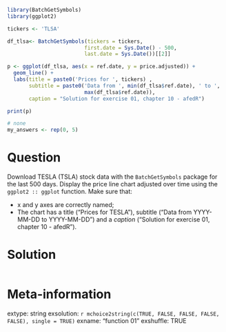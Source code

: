 ```r
library(BatchGetSymbols)
library(ggplot2)

tickers <- 'TLSA'

df_tlsa<- BatchGetSymbols(tickers = tickers, 
                         first.date = Sys.Date() - 500,
                         last.date = Sys.Date())[[2]]

p <- ggplot(df_tlsa, aes(x = ref.date, y = price.adjusted)) + 
  geom_line() + 
  labs(title = paste0('Prices for ', tickers) ,
       subtitle = paste0('Data from ', min(df_tlsa$ref.date), ' to ', 
                         max(df_tlsa$ref.date)),
       caption = "Solution for exercise 01, chapter 10 - afedR")

print(p)
```

```r
# none
my_answers <- rep(0, 5)
```

Question
========

Download TESLA (TSLA) stock data with the `BatchGetSymbols` package for the last 500 days. Display the price line chart adjusted over time using the `ggplot2 :: ggplot` function. Make sure that:

- x and y axes are correctly named;
- The chart has a title ("Prices for TESLA"), subtitle ("Data from YYYY-MM-DD to YYYY-MM-DD") and a _caption_ ("Solution for exercise 01, chapter 10 - afedR").



Solution
================

```r
```


Meta-information
================
extype: string
exsolution: `r mchoice2string(c(TRUE, FALSE, FALSE, FALSE, FALSE), single = TRUE)`
exname: "function 01"
exshuffle: TRUE

